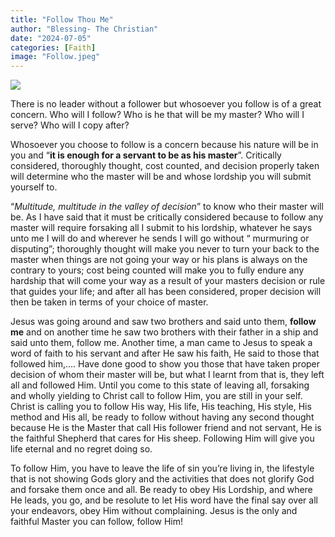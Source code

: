 ```yaml
---
title: "Follow Thou Me"
author: "Blessing- The Christian"
date: "2024-07-05"
categories: [Faith]
image: "Follow.jpeg"
---
```


![](Follow.jpeg)

There is no leader without a follower but whosoever you follow is of a great concern. Who will I follow? Who is he that will be my master? Who will I serve? Who will I copy after?

Whosoever you choose to follow is a concern because his nature will be in you and “**it is enough for a servant to be as his master**”. Critically considered, thoroughly thought, cost counted, and decision properly taken will determine who the master will be and whose lordship you will submit yourself to.

“*Multitude, multitude in the valley of decision*” to know who their master will be. As I have said that it must be critically considered because to follow any master will require forsaking all I submit to his lordship, whatever he says unto me I will do and wherever he sends I will go without “ murmuring or disputing”; thoroughly thought will make you never to turn your back to the master when things are not going your way or his plans is always on the contrary to yours; cost being counted will make you to fully endure any hardship that will come your way as a result of your masters decision or rule that guides your life; and after all has been considered, proper decision will then be taken in terms of your choice of master.

Jesus was going around and saw two brothers and said unto them, **follow me** and on another time he saw two brothers with their father in a ship and said unto them, follow me. Another time, a man came to Jesus to speak a word of faith to his servant and after He saw his faith, He said to those that followed him,.... Have done good to show you those that have taken proper decision of whom their master will be, but what I learnt from that is, they left all and followed Him. Until you come to this state of leaving all, forsaking and wholly yielding to Christ call to follow Him, you are still in your self. Christ is calling you to follow His way, His life, His teaching, His style, His method and His all, be ready to follow without having any second thought because He is the Master that call His follower friend and not servant, He is the faithful Shepherd that cares for His sheep. Following Him will give you life eternal and no regret doing so.

To follow Him, you have to leave the life of sin you’re living in, the lifestyle that is not showing Gods glory and the activities that does not glorify God and forsake them once and all. Be ready to obey His Lordship, and where He leads, you go, and be resolute to let His word have the final say over all your endeavors, obey Him without complaining. Jesus is the only and faithful Master you can follow, follow Him!
